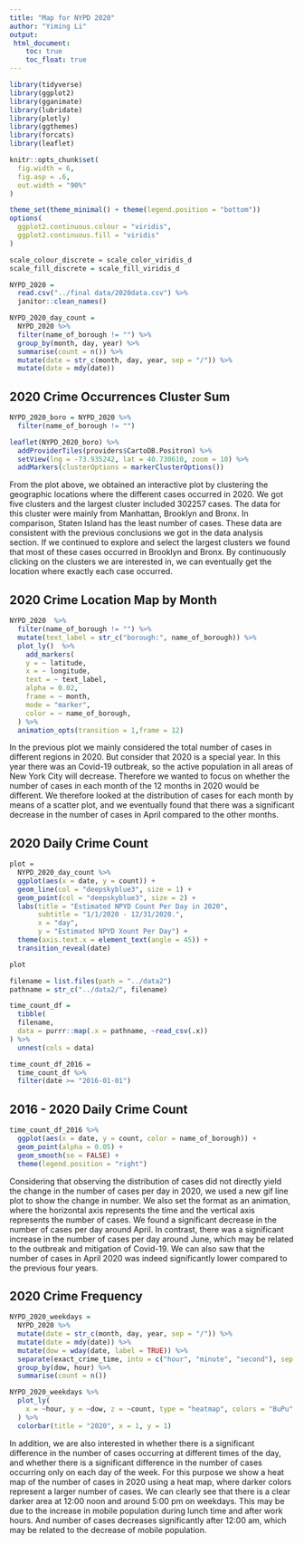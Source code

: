 ```yaml
---
title: "Map for NYPD 2020"
author: "Yiming Li"
output: 
 html_document:
    toc: true
    toc_float: true
---
```


```r
library(tidyverse)
library(ggplot2)
library(gganimate)
library(lubridate)
library(plotly)
library(ggthemes)
library(forcats)
library(leaflet)

knitr::opts_chunk$set(
  fig.width = 6,
  fig.asp = .6,
  out.width = "90%"
)

theme_set(theme_minimal() + theme(legend.position = "bottom"))
options(
  ggplot2.continuous.colour = "viridis",
  ggplot2.continuous.fill = "viridis"
)

scale_colour_discrete = scale_color_viridis_d
scale_fill_discrete = scale_fill_viridis_d
```


```r
NYPD_2020 = 
  read.csv("../final data/2020data.csv") %>% 
  janitor::clean_names() 
```

```r
NYPD_2020_day_count = 
  NYPD_2020 %>% 
  filter(name_of_borough != "") %>%  
  group_by(month, day, year) %>% 
  summarise(count = n()) %>% 
  mutate(date = str_c(month, day, year, sep = "/")) %>% 
  mutate(date = mdy(date)) 
```

## 2020 Crime Occurrences Cluster Sum 
```r
NYPD_2020_boro = NYPD_2020 %>% 
  filter(name_of_borough != "") 

leaflet(NYPD_2020_boro) %>% 
  addProviderTiles(providers$CartoDB.Positron) %>% 
  setView(lng = -73.935242, lat = 40.730610, zoom = 10) %>% 
  addMarkers(clusterOptions = markerClusterOptions())

```

From the plot above, we obtained an interactive plot by clustering the geographic locations where the different cases occurred in 2020. We got five clusters and the largest cluster included 302257 cases. The data for this cluster were mainly from Manhattan, Brooklyn and Bronx. In comparison, Staten Island has the least number of cases. These data are consistent with the previous conclusions we got in the data analysis section. If we continued to explore and select the largest clusters we found that most of these cases occurred in Brooklyn and Bronx. By continuously clicking on the clusters we are interested in, we can eventually get the location where exactly each case occurred.

## 2020 Crime Location Map by Month
```r
NYPD_2020  %>% 
  filter(name_of_borough != "") %>% 
  mutate(text_label = str_c("borough:", name_of_borough)) %>% 
  plot_ly()  %>% 
    add_markers(
    y = ~ latitude,
    x = ~ longitude,
    text = ~ text_label,
    alpha = 0.02,
    frame = ~ month,
    mode = "marker",
    color = ~ name_of_borough,
  ) %>%
  animation_opts(transition = 1,frame = 12)
```

In the previous plot we mainly considered the total number of cases in different regions in 2020. But consider that 2020 is a special year. In this year there was an Covid-19 outbreak, so the active population in all areas of New York City will decrease. Therefore we wanted to focus on whether the number of cases in each month of the 12 months in 2020 would be different. We therefore looked at the distribution of cases for each month by means of a scatter plot, and we eventually found that there was a significant decrease in the number of cases in April compared to the other months.

## 2020 Daily Crime Count

```r
plot = 
  NYPD_2020_day_count %>% 
  ggplot(aes(x = date, y = count)) +
  geom_line(col = "deepskyblue3", size = 1) + 
  geom_point(col = "deepskyblue3", size = 2) + 
  labs(title = "Estimated NPYD Count Per Day in 2020",
       subtitle = "1/1/2020 - 12/31/2020.",
       x = "day", 
       y = "Estimated NPYD Xount Per Day") +
  theme(axis.text.x = element_text(angle = 45)) +
  transition_reveal(date) 

plot
```

```r
filename = list.files(path = "../data2") 
pathname = str_c("../data2/", filename)
```

```r
time_count_df = 
  tibble(
  filename,
  data = purrr::map(.x = pathname, ~read_csv(.x)) 
) %>% 
  unnest(cols = data) 
```

```r
time_count_df_2016 = 
  time_count_df %>% 
  filter(date >= "2016-01-01")
```

## 2016 - 2020 Daily Crime Count
```r
time_count_df_2016 %>% 
  ggplot(aes(x = date, y = count, color = name_of_borough)) +
  geom_point(alpha = 0.05) +
  geom_smooth(se = FALSE) + 
  theme(legend.position = "right")
```

Considering that observing the distribution of cases did not directly yield the change in the number of cases per day in 2020, we used a new gif line plot to show the change in number. We also set the format as an animation, where the horizontal axis represents the time and the vertical axis represents the number of cases. We found a significant decrease in the number of cases per day around April. In contrast, there was a significant increase in the number of cases per day around June, which may be related to the outbreak and mitigation of Covid-19. We can also saw that the number of cases in April 2020 was indeed significantly lower compared to the previous four years.

## 2020 Crime Frequency

```r
NYPD_2020_weekdays = 
  NYPD_2020 %>% 
  mutate(date = str_c(month, day, year, sep = "/")) %>% 
  mutate(date = mdy(date)) %>% 
  mutate(dow = wday(date, label = TRUE)) %>% 
  separate(exact_crime_time, into = c("hour", "minute", "second"), sep = ":") %>% 
  group_by(dow, hour) %>% 
  summarise(count = n())
```

```r
NYPD_2020_weekdays %>%
  plot_ly(
    x = ~hour, y = ~dow, z = ~count, type = "heatmap", colors = "BuPu"
  ) %>%
  colorbar(title = "2020", x = 1, y = 1) 
```

In addition, we are also interested in whether there is a significant difference in the number of cases occurring at different times of the day, and whether there is a significant difference in the number of cases occurring only on each day of the week. For this purpose we show a heat map of the number of cases in 2020 using a heat map, where darker colors represent a larger number of cases. We can clearly see that there is a clear darker area at 12:00 noon and around 5:00 pm on weekdays. This may be due to the increase in mobile population during lunch time and after work hours. And number of cases decreases significantly after 12:00 am, which may be related to the decrease of mobile population.


